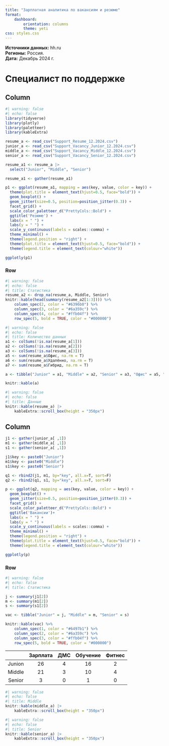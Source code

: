 ---
title: "Зарплатная аналитика по вакансиям и резюме"
format: 
    dashboard:
        orientation: columns
        theme: yeti
css: styles.css
---

**Источники данных:** hh.ru \
**Регионы:** Россия. \
**Дата:** Декабрь 2024 г.

# Специалист по поддержке

## Column

```{r}
#| warning: false
#| echo: false
library(tidyverse)
library(plotly)
library(paletteer)
library(kableExtra)

resume_a <- read_csv("Support_Resume_12.2024.csv")
junior_a <- read_csv("Support_Vacancy_Junior_12.2024.csv")
middle_a <- read_csv("Support_Vacancy_Middle_12.2024.csv")
senior_a <- read_csv("Support_Vacancy_Senior_12.2024.csv")

```

```{r}
resume_a1 <- resume_a |> 
  select("Junior", "Middle", "Senior")

resume_a1 <- gather(resume_a1)

p1 <- ggplot(resume_a1, mapping = aes(key, value, color = key)) +
  theme(plot.title = element_text(hjust=0.5, face="bold")) +
  geom_boxplot() +
  geom_jitter(size=0.5, position=position_jitter(0.3)) +
  facet_grid() +
  scale_color_paletteer_d("PrettyCols::Bold") +
  ggtitle('Резюме') +
  labs(x = " ") +
  labs(y = " ") +
  scale_y_continuous(labels = scales::comma) +
  theme_minimal() +
  theme(legend.position = "right") +
  theme(plot.title = element_text(hjust=0.5, face="bold")) +
  theme(legend.title = element_text(colour="white"))

ggplotly(p1)

```

### Row {.tabset}

```{r}
#| warning: false
#| echo: false
#| title: Статистика
resume_a2 <- drop_na(resume_a, Middle, Senior)
knitr::kable(head(summary(resume_a2[1:3]))) %>%
    column_spec(2, color = "#6396b0") %>%
    column_spec(3, color = "#6a359c") %>%
    column_spec(4, color = "#ffb04f") %>%
    row_spec(5, bold = TRUE, color = "#000000")
```

```{r}
#| warning: false
#| echo: false
#| title: Количество данных
a1 <- colSums(!is.na(resume_a[1]))
a2 <- colSums(!is.na(resume_a[2]))
a3 <- colSums(!is.na(resume_a[3]))
a5 <- sum(resume_a$Офис, na.rm = T)
a6 <- sum(resume_a$Удалённо, na.rm = T)
a7 <- sum(resume_a$Гибрид, na.rm = T)

a <- tibble("Junior" = a1, "Middle" = a2, "Senior" = a3, "Офис" = a5, "Удалённо" = a6, "Гибрид" = a7)

knitr::kable(a)
```

```{r}
#| warning: false
#| echo: false
#| title: Данные
knitr::kable(resume_a) |>
    kableExtra::scroll_box(height = "350px")
```

## Column

```{r}

j1 <- gather(junior_a[ ,1])
m1 <- gather(middle_a[ ,1])
s1 <- gather(senior_a[ ,1])

j1$key <- paste0("Junior")
m1$key <- paste0("Middle")
s1$key <- paste0("Senior")

q1 <- rbind2(j1, m1, by="key", all.x=T, sort=F)
q2 <- rbind2(q1, s1, by="key", all.x=T, sort=F)

p <- ggplot(q2, mapping = aes(key, value, color = key)) +
  geom_boxplot() +
  geom_jitter(size=0.5, position=position_jitter(0.3)) +
  facet_grid() +
  scale_color_paletteer_d("PrettyCols::Bold") +
  ggtitle('Вакансии')+
  labs(x = " ") +
  labs(y = " ") +
  scale_y_continuous(labels = scales::comma) +
  theme_minimal() +
  theme(legend.position = "right") +
  theme(plot.title = element_text(hjust=0.5, face="bold")) +
  theme(legend.title = element_text(colour="white"))

ggplotly(p)

```

### Row {.tabset}

```{r}
#| warning: false
#| echo: false
#| title: Статистика

j <- summary(j1[2])
m <- summary(m1[2])
s <- summary(s1[2])

vac <- tibble("Junior" = j, "Middle" = m, "Senior" = s)

knitr::kable(vac) %>%
    column_spec(1, color = "#6497b1") %>%
    column_spec(2, color = "#6a359c") %>%
    column_spec(3, color = "#ffb04f") %>%
    row_spec(5, bold = TRUE, color = "#000000")

```

::: {.card title="Количество данных"}

|    | Зарплата | ДМС | Обучение | Фитнес |
|:--:|:--------:|:---:|:--------:|:------:|
| Junion | 26 | 4 | 16 | 2 |
| Middle | 21 | 3 | 10 | 4 |
| Senior | 3 | 0 | 1 | 0 |

:::

```{r}
#| warning: false
#| echo: false
#| title: Middle
knitr::kable(middle_a) |>
    kableExtra::scroll_box(height = "350px")
```

```{r}
#| warning: false
#| echo: false
#| title: Senior
knitr::kable(senior_a) |>
    kableExtra::scroll_box(height = "350px")
```
